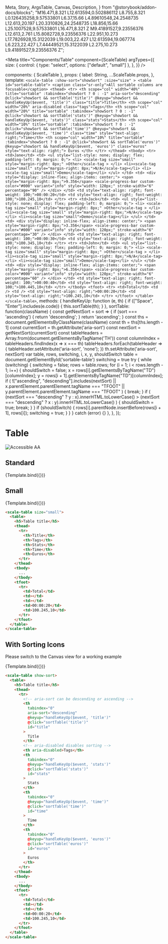   Meta,
  Story,
  ArgsTable,
  Canvas,
  Description,
} from "@storybook/addon-docs/blocks";
  "M16.471,8.321 L12.613594,0.502886112 L8.755,8.321 L0.126435258,9.57533801 L6.37,15.66 L4.89610548,24.2548735 L12.613,20.197 L20.3310826,24.2548735 L18.856,15.66 L25.1007528,9.57533801 L16.471,8.321 Z M9.41891527,9.23556376 L12.613,2.761 L15.8082728,9.23556376 L22.951,10.273 L17.7826928,15.3122039 L19.003,22.427 L12.613594,19.067774 L6.223,22.427 L7.44449521,15.3122039 L2.275,10.273 L9.41891527,9.23556376 Z";

<Meta
  title="Components/Table"
  component={ScaleTable}
  argTypes={{
    size: {
      control: { type: "select", options: ["default", "small"] },
    },
  }}
/>

  components: { ScaleTable },
  props: {
    label: String,
    ...ScaleTable.props,
  },
  template: `
    <scale-table
      :show-sort="showSort"
      :size="size"
    >
      <table id="sortable-table">
        <caption class="sr-only">All sortable columns are focusable</caption>
        <thead>
          <tr>
            <th scope="col" width="40%" title="sortable" :tabindex="showSort ? 0 : -1" aria-sort="descending" @click="showSort && sortTable('title')" @keyup="showSort && handleKeyUp($event, 'title')" class="title">Title</th>
            <th scope="col" width="20%" aria-disabled class="tags">Tags</th>
            <th scope="col" width="20%" title="sortable" :tabindex="showSort ? 0 : -1" @click="showSort && sortTable('stats')" @keyup="showSort && handleKeyUp($event, 'stats')" class="stats">Stats</th>
            <th scope="col" width="10%" title="sortable" :tabindex="showSort ? 0 : -1" @click="showSort && sortTable('time')" @keyup="showSort && handleKeyUp($event, 'time')" class="time" style="text-align: right;">Time</th>
            <th scope="col" width="10%" title="sortable" :tabindex="showSort ? 0 : -1" @click="showSort && sortTable('euros')" @keyup="showSort && handleKeyUp($event, 'euros')" class="euros" style="text-align: right;">
              Euros
            </th>
          </tr>
        </thead>
        <tbody>
          <tr>
            <td>Jane</td>
            <td>
              <ul style="list-style: none; display: flex; padding-left: 0; margin: 0;">
                  <li>
                    <scale-tag size="small" style="margin-right: 8px;"
                      >Other</scale-tag
                    >
                  </li>
                  <li><scale-tag size="small" style="margin-right: 8px;">N/A</scale-tag></li>
                  <li><scale-tag size="small">Demo</scale-tag></li>
              </ul>
            </td>
            <td>
              <div style="display: inline-flex; align-items: center;">
                <span style="margin-right: 8px;">9.356</span>
                <scale-progress-bar
                  custom-color="#000"
                  variant="info"
                  style="width: 120px;"
                  stroke-width="6"
                  percentage="90"
                />
              </div>
            </td>
            <td style="text-align: right; font-weight: 100;">00:00:20</td>
            <td style="text-align: right; font-weight: 100;">100.245,10</td>
          </tr>
          <tr>
            <td>Jack</td>
            <td>
              <ul style="list-style: none; display: flex; padding-left: 0; margin: 0;">
                  <li>
                    <scale-tag size="small" style="margin-right: 8px;"
                      >Other</scale-tag
                    >
                  </li>
                  <li><scale-tag size="small" style="margin-right: 8px;">N/A</scale-tag></li>
                  <li><scale-tag size="small">Demo</scale-tag></li>
              </ul>
            </td>
            <td>
              <div style="display: inline-flex; align-items: center;">
                <span style="margin-right: 8px;">3.356</span>
                <scale-progress-bar
                  custom-color="#000"
                  variant="info"
                  style="width: 120px;"
                  stroke-width="6"
                  percentage="30"
                />
              </div>
            </td>
            <td style="text-align: right; font-weight: 100;">00:00:30</td>
            <td style="text-align: right; font-weight: 100;">100.345,10</td>
          </tr>
          <tr>
            <td>John</td>
            <td>
              <ul style="list-style: none; display: flex; padding-left: 0; margin: 0;">
                  <li>
                    <scale-tag size="small" style="margin-right: 8px;"
                      >Other</scale-tag
                    >
                  </li>
                  <li><scale-tag size="small" style="margin-right: 8px;">N/A</scale-tag></li>
                  <li><scale-tag size="small">Demo</scale-tag></li>
              </ul>
            </td>
            <td>
              <div style="display: inline-flex; align-items: center;">
                <span style="margin-right: 8px;">6.356</span>
                <scale-progress-bar
                  custom-color="#000"
                  variant="info"
                  style="width: 120px;"
                  stroke-width="6"
                  percentage="60"
                />
              </div>
            </td>
            <td style="text-align: right; font-weight: 100;">00:00:40</td>
            <td style="text-align: right; font-weight: 100;">100.445,10</td>
          </tr>
        </tbody>
        <tfoot>
          <tr>
            <td>Total</td>
            <td />
            <td />
            <td style="text-align: right;">00:00:20</td>
            <td style="text-align: right;">100.245,10</td>
          </tr>
        </tfoot>
      </table>
    </scale-table>
  `,
  methods: {
    handleKeyUp: function (e, th) {
      if (["Space", "Enter"].includes(e.code)) {
        this.sortTable(th);
      }
    },
    sortTable: function(className) {
      const getNextSort = sort => {
          if (sort === 'ascending') {
              return 'descending';
          }
          return 'ascending';
      }
      const ths = document.getElementsByClassName(className)
      const th = ths[ths.length - 1]
      const currentSort = th.getAttribute('aria-sort')
      const nextSort = getNextSort(currentSort)
      const tableHeaders = Array.from(document.getElementsByTagName('TH'))
      const columnIndex = tableHeaders.findIndex(x => x === th)
      tableHeaders.forEach(tableHeader => {
        tableHeader.setAttribute('aria-sort', 'none');
      })
      th.setAttribute('aria-sort', nextSort)
      var table, rows, switching, i, x, y, shouldSwitch
      table = document.getElementById('sortable-table')
      switching = true
      try {
        while (switching) {
          switching = false;
          rows = table.rows;
          for (i = 1; i < rows.length - 1; i++) {
            shouldSwitch = false;
            x = rows[i].getElementsByTagName("TD")[columnIndex];
            y = rows[i + 1].getElementsByTagName("TD")[columnIndex];
            if (
              !["ascending", "descending"].includes(nextSort) ||
              x.parentElement.parentElement.tagName === "TFOOT" ||
              y.parentElement.parentElement.tagName === "TFOOT"
            ) {
              break;
            }
            if (
              (nextSort === "descending" ? y : x).innerHTML.toLowerCase() >
              (nextSort === "descending" ? x : y).innerHTML.toLowerCase()
            ) {
              shouldSwitch = true;
              break;
            }
          }
          if (shouldSwitch) {
            rows[i].parentNode.insertBefore(rows[i + 1], rows[i]);
            switching = true;
          }
        }
      } catch (error) {}
    },
  },
});

<div style={{display: 'inline-flex', alignItems: 'center', justifyContent: 'space-between', width: '100%'}}>
    <h1>Table</h1>
    <img src="assets/aa.png" alt="Accessible AA" />
</div>

## Standard

<Canvas withSource="none">
  <Story name="Standard" args={{}}>
    {Template.bind({})}
  </Story>
</Canvas>

<ArgsTable story="Standard" />

## Small

<Canvas withSource="none">
  <Story
    name="Small"
    args={{
      size: "small",
    }}
  >
    {Template.bind({})}
  </Story>
</Canvas>

```html
<scale-table size="small">
  <table>
    <h5>Table title</h5>
    <thead>
      <tr>
        <th>Title</th>
        <th>Tags</th>
        <th>Stats</th>
        <th>Time</th>
        <th>Euros</th>
      </tr>
    </thead>
    <tbody>
      ...
    </tbody>
    <tfoot>
      <tr>
        <td>Total</td>
        <td></td>
        <td></td>
        <td>00:00:20</td>
        <td>100.245,10</td>
      </tr>
    </tfoot>
  </table>
</scale-table>
```

## With Sorting Icons

Please switch to the Canvas view for a working example

<Canvas withSource="none">
  <Story
    name="With Sorting Icons"
    args={{
      showSort: true,
    }}
  >
    {Template.bind({})}
  </Story>
</Canvas>

```html
<scale-table show-sort>
  <table>
    <h5>Table title</h5>
    <thead>
      <tr>
        <!-- aria-sort can be descending or ascending -->
        <th
          tabindex="0"
          aria-sort="descending"
          @keyup="handleKeyUp($event, 'title')"
          @click="sortTable('title')"
          id="title"
        >
          Title
        </th>
        <!-- aria-disabled disables sorting -->
        <th aria-disabled>Tags</th>
        <th
          tabindex="0"
          @keyup="handleKeyUp($event, 'stats')"
          @click="sortTable('stats')"
          id="stats"
        >
          Stats
        </th>
        <th
          tabindex="0"
          @keyup="handleKeyUp($event, 'time')"
          @click="sortTable('time')"
          id="time"
        >
          Time
        </th>
        <th
          tabindex="0"
          @keyup="handleKeyUp($event, 'euros')"
          @click="sortTable('euros')"
          id="euros"
        >
          Euros
        </th>
      </tr>
    </thead>
    <tbody>
      ...
    </tbody>
    <tfoot>
      <tr>
        <td>Total</td>
        <td></td>
        <td></td>
        <td>00:00:20</td>
        <td>100.245,10</td>
      </tr>
    </tfoot>
  </table>
</scale-table>
```
